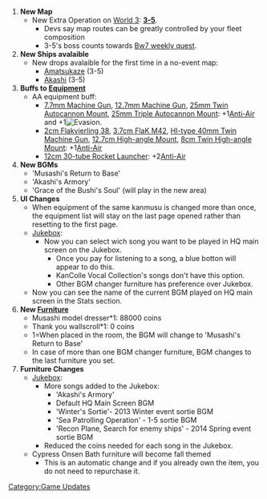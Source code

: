 # '''New Map'''
#* New Extra Operation on [[World 3: 北方海域|World 3]]: '''[[World 3: 北方海域#3-5|3-5]]'''.
#** Devs say map routes can be greatly controlled by your fleet composition
#** 3-5's boss counts towards [[Quest|Bw7 weekly quest]].
# '''New Ships avalaible'''
#* New drops avalaible for the first time in a no-event map:
#** [[Amatsukaze]] (3-5)
#** [[Akashi]] (3-5)
# '''Buffs to [[Equipment]]'''
#* AA equipment buff:
#**[[7.7mm Machine Gun]], [[12.7mm Machine Gun]], [[25mm Twin Autocannon Mount]], [[25mm Triple Autocannon Mount]]: +1[[file:icon_AA.png|Anti-Air]] and +1[[File:Icon Evasion.png|Evasion]].
#**[[2cm Flakvierling 38]], [[3.7cm FlaK M42]], [[HI-type 40mm Twin Machine Gun]], [[12.7cm High-angle Mount]], [[8cm Twin High-angle Mount]]: +1[[file:icon_AA.png|Anti-Air]]
#**[[12cm 30-tube Rocket Launcher]]: +2[[file:icon_AA.png|Anti-Air]]
# '''New BGMs'''
#* 'Musashi's Return to Base'
#* 'Akashi's Armory'
#* 'Grace of the Bushi's Soul' (will play in the new area)
# '''UI Changes'''
#* When equipment of the same kanmusu is changed more than once, the equipment list will stay on the last page opened rather than resetting to the first page.
#* [[Jukebox]]:
#** Now you can select wich song you want to be played in HQ main screen on the Jukebox.
#*** Once you pay for listening to a song, a blue botton will appear to do this.
#*** KanColle Vocal Collection's songs don't have this option.
#*** Other BGM changer furniture has preference over Jukebox.
#* Now you can see the name of the current BGM played on HQ main screen in the Stats section.
# '''New [[Furniture]]'''
#* Musashi model dresser*1: 88000 coins
#* Thank you wallscroll*1: 0 coins
#* 1=When placed in the room, the BGM will change to 'Musashi's Return to Base'
#* In case of more than one BGM changer furniture, BGM changes to the last furniture you set.
# '''Furniture Changes'''
#* [[Jukebox]]:
#** More songs added to the Jukebox:
#*** 'Akashi's Armory'
#*** Default HQ Main Screen BGM
#*** 'Winter's Sortie'- 2013 Winter event sortie BGM
#*** 'Sea Patrolling Operation' - 1-5 sortie BGM
#*** 'Recon Plane, Search for enemy ships' - 2014 Spring event sortie BGM
#** Reduced the coins needed for each song in the Jukebox.
#* Cypress Onsen Bath furniture will become fall themed
#** This is an automatic change and if you already own the item, you do not need to repurchase it.
[[Category:Game Updates]]